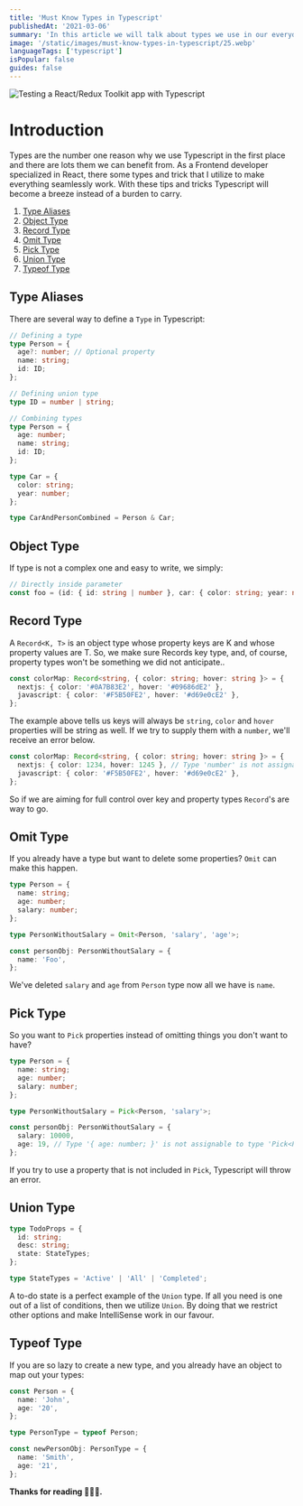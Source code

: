 ```yaml
---
title: 'Must Know Types in Typescript'
publishedAt: '2021-03-06'
summary: 'In this article we will talk about types we use in our everyday lives to ease development process. And, discover some tricks that can be used with Typescript types.'
image: '/static/images/must-know-types-in-typescript/25.webp'
languageTags: ['typescript']
isPopular: false
guides: false
---
```


![Testing a React/Redux Toolkit app with Typescript](/static/images/must-know-types-in-typescript/25.webp)

# Introduction

Types are the number one reason why we use Typescript in the first place and there are lots them we can benefit from. As a Frontend developer specialized in React,
there some types and trick that I utilize to make everything seamlessly work. With these tips and tricks Typescript will become a breeze instead of a burden to carry.

1.  [Type Aliases](#type-aliases)
2.  [Object Type](#object-type)
3.  [Record Type](#record-type)
4.  [Omit Type](#omit-type)
5.  [Pick Type](#pick-type)
6.  [Union Type](#union-type)
7.  [Typeof Type](#typeof=type)

## Type Aliases

There are several way to define a `Type` in Typescript:

```typescript
// Defining a type
type Person = {
  age?: number; // Optional property
  name: string;
  id: ID;
};

// Defining union type
type ID = number | string;

// Combining types
type Person = {
  age: number;
  name: string;
  id: ID;
};

type Car = {
  color: string;
  year: number;
};

type CarAndPersonCombined = Person & Car;
```

## Object Type

If type is not a complex one and easy to write, we simply:

```typescript
// Directly inside parameter
const foo = (id: { id: string | number }, car: { color: string; year: number }) => {};
```

## Record Type

A `Record<K, T>` is an object type whose property keys are K and whose property values are T. So, we make sure Records key type, and, of course, property types won't be something we did not anticipate..

```typescript
const colorMap: Record<string, { color: string; hover: string }> = {
  nextjs: { color: '#0A7B83E2', hover: '#09686dE2' },
  javascript: { color: '#F5B50FE2', hover: '#d69e0cE2' },
};
```

The example above tells us keys will always be `string`, `color` and `hover` properties will be string as well. If we try to supply them with a `number`, we'll receive an error below.

```typescript
const colorMap: Record<string, { color: string; hover: string }> = {
  nextjs: { color: 1234, hover: 1245 }, // Type 'number' is not assignable to type 'string'.ts
  javascript: { color: '#F5B50FE2', hover: '#d69e0cE2' },
};
```

So if we are aiming for full control over key and property types `Record`'s are way to go.

## Omit Type

If you already have a type but want to delete some properties? `Omit` can make this happen.

```typescript
type Person = {
  name: string;
  age: number;
  salary: number;
};

type PersonWithoutSalary = Omit<Person, 'salary', 'age'>;

const personObj: PersonWithoutSalary = {
  name: 'Foo',
};
```

We've deleted `salary` and `age` from `Person` type now all we have is `name`.

## Pick Type

So you want to `Pick` properties instead of omitting things you don't want to have?

```typescript
type Person = {
  name: string;
  age: number;
  salary: number;
};

type PersonWithoutSalary = Pick<Person, 'salary'>;

const personObj: PersonWithoutSalary = {
  salary: 10000,
  age: 19, // Type '{ age: number; }' is not assignable to type 'Pick<Person, "salary">'
};
```

If you try to use a property that is not included in `Pick`, Typescript will throw an error.

## Union Type

```typescript
type TodoProps = {
  id: string;
  desc: string;
  state: StateTypes;
};

type StateTypes = 'Active' | 'All' | 'Completed';
```

A to-do state is a perfect example of the `Union` type. If all you need is one out of a list of conditions, then we utilize `Union`. By doing that
we restrict other options and make IntelliSense work in our favour.

## Typeof Type

If you are so lazy to create a new type, and you already have an object to map out your types:

```typescript
const Person = {
  name: 'John',
  age: '20',
};

type PersonType = typeof Person;

const newPersonObj: PersonType = {
  name: 'Smith',
  age: '21',
};
```

**Thanks for reading 🥳🥳🥳.**
